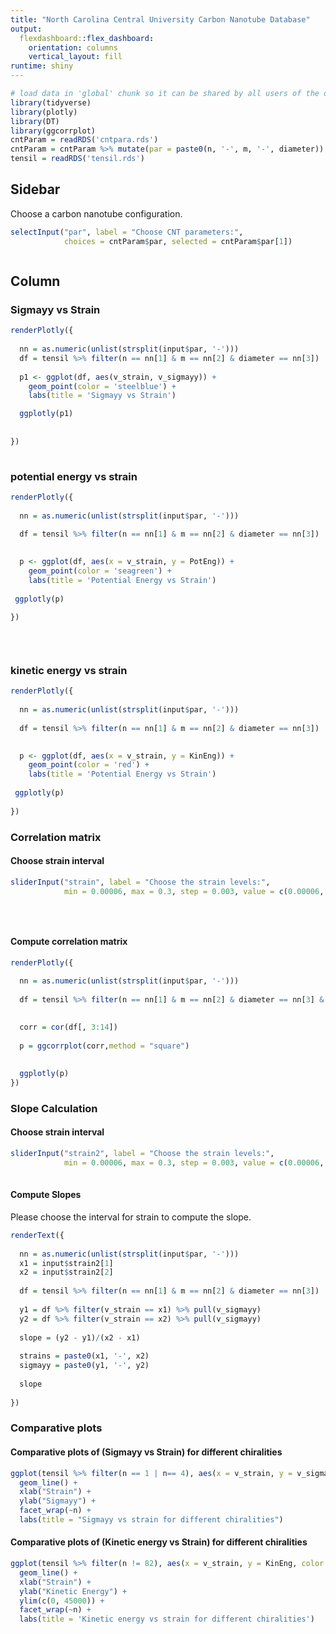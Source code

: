 ```yaml
---
title: "North Carolina Central University Carbon Nanotube Database"
output: 
  flexdashboard::flex_dashboard:
    orientation: columns
    vertical_layout: fill
runtime: shiny
---
```


```r
# load data in 'global' chunk so it can be shared by all users of the dashboard
library(tidyverse)
library(plotly)
library(DT)
library(ggcorrplot)
cntParam = readRDS('cntpara.rds')
cntParam = cntParam %>% mutate(par = paste0(n, '-', m, '-', diameter))
tensil = readRDS('tensil.rds')
```



Sidebar {.sidebar}
-----------------------------------------------------------------------

Choose a carbon nanotube configuration.

```r

selectInput("par", label = "Choose CNT parameters:",
            choices = cntParam$par, selected = cntParam$par[1])



```

Column {.tabset .tabset-fade}
-----------------------------------------------------------------------

### Sigmayy vs Strain

```r

renderPlotly({
  
  nn = as.numeric(unlist(strsplit(input$par, '-')))
  df = tensil %>% filter(n == nn[1] & m == nn[2] & diameter == nn[3]) 
  
  p1 <- ggplot(df, aes(v_strain, v_sigmayy)) +
    geom_point(color = 'steelblue') +
    labs(title = 'Sigmayy vs Strain')

  ggplotly(p1)
  
  
}) 
  


```

### potential energy vs strain

```r
renderPlotly({
  
  nn = as.numeric(unlist(strsplit(input$par, '-')))
  
  df = tensil %>% filter(n == nn[1] & m == nn[2] & diameter == nn[3])

  
  p <- ggplot(df, aes(x = v_strain, y = PotEng)) +
    geom_point(color = 'seagreen') +
    labs(title = 'Potential Energy vs Strain')
  
 ggplotly(p)
  
}) 
  

  
```

### kinetic energy vs strain

```r
renderPlotly({
  
  nn = as.numeric(unlist(strsplit(input$par, '-')))
  
  df = tensil %>% filter(n == nn[1] & m == nn[2] & diameter == nn[3])

  
  p <- ggplot(df, aes(x = v_strain, y = KinEng)) +
    geom_point(color = 'red') +
    labs(title = 'Potential Energy vs Strain')
  
 ggplotly(p)
  
}) 
```



### Correlation matrix

#### Choose strain interval
```r

sliderInput("strain", label = "Choose the strain levels:",
            min = 0.00006, max = 0.3, step = 0.003, value = c(0.00006, 0.2))  
  

  
```

#### Compute correlation matrix

```r
renderPlotly({
  
  nn = as.numeric(unlist(strsplit(input$par, '-')))
  
  df = tensil %>% filter(n == nn[1] & m == nn[2] & diameter == nn[3] & v_strain >= input$strain[1] & v_strain <= input$strain[2])

  
  corr = cor(df[, 3:14])
  
  p = ggcorrplot(corr,method = "square")
  
  
  ggplotly(p)
}) 
```


### Slope Calculation

#### Choose strain interval
```r

sliderInput("strain2", label = "Choose the strain levels:",
            min = 0.00006, max = 0.3, step = 0.003, value = c(0.00006, 0.2))  
  
```

#### Compute Slopes
Please choose the interval for strain to compute the slope.
```r
renderText({
 
  nn = as.numeric(unlist(strsplit(input$par, '-')))
  x1 = input$strain2[1]
  x2 = input$strain2[2]
  
  df = tensil %>% filter(n == nn[1] & m == nn[2] & diameter == nn[3])
  
  y1 = df %>% filter(v_strain == x1) %>% pull(v_sigmayy)
  y2 = df %>% filter(v_strain == x2) %>% pull(v_sigmayy)
  
  slope = (y2 - y1)/(x2 - x1)
  
  strains = paste0(x1, '-', x2)
  sigmayy = paste0(y1, '-', y2)
  
  slope
  
}) 

```

### Comparative plots

#### Comparative plots of (Sigmayy vs Strain) for different chiralities

```r
ggplot(tensil %>% filter(n == 1 | n== 4), aes(x = v_strain, y = v_sigmayy, color = m)) + 
  geom_line() +
  xlab("Strain") +
  ylab("Sigmayy") +
  facet_wrap(~n) + 
  labs(title = "Sigmayy vs strain for different chiralities")
```


#### Comparative plots of (Kinetic energy vs Strain) for different chiralities


```r
ggplot(tensil %>% filter(n != 82), aes(x = v_strain, y = KinEng, color = m)) + 
  geom_line() +
  xlab("Strain") +
  ylab("Kinetic Energy") +
  ylim(c(0, 45000)) +
  facet_wrap(~n) +
  labs(title = 'Kinetic energy vs strain for different chiralities')
  
```
